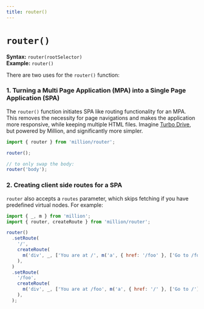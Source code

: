 ```yaml
---
title: router()
---
```


# `router()`

**Syntax:** `router(rootSelector)`\
**Example:** `router()`

There are two uses for the `router()` function:

### 1. Turning a Multi Page Application (MPA) into a Single Page Application (SPA)

The `router()` function initiates SPA like routing functionality for an MPA. This removes the necessity for page navigations and makes the application more responsive, while keeping multiple HTML files. Imagine [Turbo Drive](https://turbo.hotwired.dev/reference/drive), but powered by Million, and significantly more simpler.

```js
import { router } from 'million/router';

router();

// to only swap the body:
router('body');
```

### 2. Creating client side routes for a SPA

`router` also accepts a `routes` parameter, which skips fetching if you have predefined virtual nodes. For example:

```js
import { _, m } from 'million';
import { router, createRoute } from 'million/router';

router()
  .setRoute(
    '/',
    createRoute(
      m('div', _, ['You are at /', m('a', { href: '/foo' }, ['Go to /foo'])]),
    ),
  )
  .setRoute(
    '/foo',
    createRoute(
      m('div', _, ['You are at /foo', m('a', { href: '/' }, ['Go to /'])]),
    ),
  );
```
